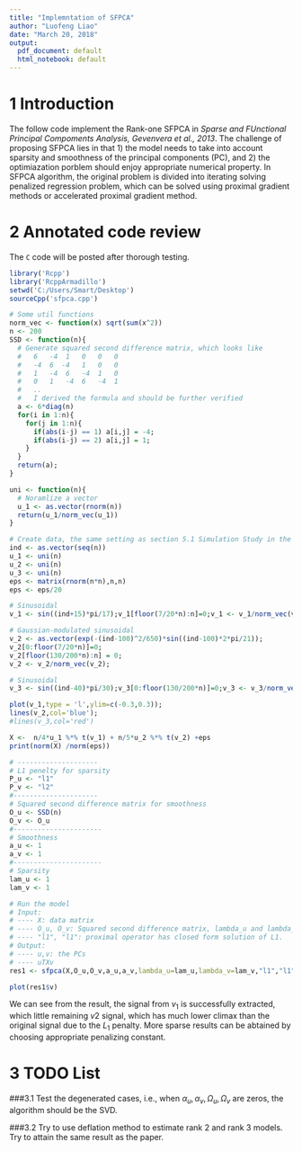 ---
title: "Implemntation of SFPCA"
author: "Luofeng Liao"
date: "March 20, 2018"
output:
  pdf_document: default
  html_notebook: default
---

# 1 Introduction
The follow code implement the Rank-one SFPCA in _Sparse and FUnctional Principal Compoments Analysis, Gevenvera et al., 2013_. The challenge of proposing SFPCA lies in that 1) the model needs to take into account sparsity and smoothness of the principal components (PC), and 2) the optimiazation porblem should enjoy appropriate numerical property. In SFPCA algorithm, the original problem is divided into iterating solving penalized regression problem, which can be solved using proximal gradient methods or accelerated proximal gradient method.

# 2 Annotated code review
The `C` code will be posted after thorough testing.

```{r, message=FALSE, warning=FALSE}
library('Rcpp')
library('RcppArmadillo')
setwd('C:/Users/Smart/Desktop')
sourceCpp('sfpca.cpp')
```
```{r}
# Some util functions
norm_vec <- function(x) sqrt(sum(x^2))
n <- 200
SSD <- function(n){
  # Generate squared second difference matrix, which looks like
  #   6   -4  1   0   0   0
  #   -4  6  -4   1   0   0
  #   1   -4  6   -4  1   0
  #   0   1   -4  6   -4  1
  #   ..
  #   I derived the formula and should be further verified
  a <- 6*diag(n)
  for(i in 1:n){
    for(j in 1:n){
      if(abs(i-j) == 1) a[i,j] = -4;
      if(abs(i-j) == 2) a[i,j] = 1;
    }
  }
  return(a);
}

uni <- function(n){
  # Noramlize a vector
  u_1 <- as.vector(rnorm(n)) 
  return(u_1/norm_vec(u_1))
}
```


```{r}
# Create data, the same setting as section 5.1 Simulation Study in the paper
ind <- as.vector(seq(n))
u_1 <- uni(n)
u_2 <- uni(n)
u_3 <- uni(n)
eps <- matrix(rnorm(n*n),n,n)
eps <- eps/20

# Sinusoidal
v_1 <- sin((ind+15)*pi/17);v_1[floor(7/20*n):n]=0;v_1 <- v_1/norm_vec(v_1);

# Gaussian-modulated sinusoidal
v_2 <- as.vector(exp(-(ind-100)^2/650)*sin((ind-100)*2*pi/21)); 
v_2[0:floor(7/20*n)]=0;
v_2[floor(130/200*n):n] = 0;
v_2 <- v_2/norm_vec(v_2);

# Sinusoidal
v_3 <- sin((ind-40)*pi/30);v_3[0:floor(130/200*n)]=0;v_3 <- v_3/norm_vec(v_3);

plot(v_1,type = 'l',ylim=c(-0.3,0.3));
lines(v_2,col='blue');
#lines(v_3,col='red')
```

```{r}

X <-  n/4*u_1 %*% t(v_1) + n/5*u_2 %*% t(v_2) +eps
print(norm(X) /norm(eps))

# --------------------
# L1 penelty for sparsity
P_u <- "l1"
P_v <- "l2"
#---------------------
# Squared second difference matrix for smoothness
O_u <- SSD(n)
O_v <- O_u
#----------------------
# Smoothness
a_u <- 1
a_v <- 1
#----------------------
# Sparsity
lam_u <- 1
lam_v <- 1
```
```{r, message=FALSE, warning=FALSE, include=TRUE}
# Run the model
# Input:
# ---- X: data matrix
# ---- O_u, O_v: Squared second difference matrix, lambda_u and lambda_v control the penalty level
# ---- "l1", "l1": proximal operator has closed form solution of L1.
# Output:
# ---- u,v: the PCs
# ---- uTXv
res1 <- sfpca(X,O_u,O_v,a_u,a_v,lambda_u=lam_u,lambda_v=lam_v,"l1","l1",EPS=1)
```
```{r}
plot(res1$v)  
```

We can see from the result, the signal from $v_1$ is successfully extracted, which little remaining $v2$ signal, which has much lower climax than the original signal due to the $L_1$ penalty. More sparse results can be abtained by choosing appropriate penalizing constant.

# 3 TODO List

###3.1 Test the degenerated cases, i.e., when $\alpha_u,\alpha_v,\Omega_u,\Omega_v$ are zeros, the algorithm should be the SVD.

###3.2 Try to use deflation method to estimate rank 2 and rank 3 models. Try to attain the same result as the paper.

